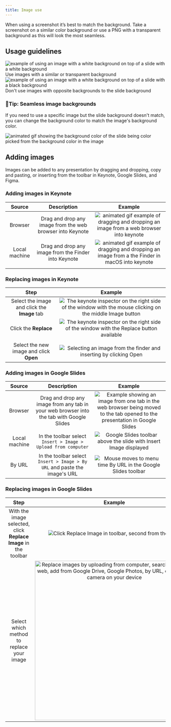 ```yaml
---
title: Image use
---
```


When using a screenshot it’s best to match the background. Take a screenshot on a similar color background or use a PNG with a transparent background as this will look the most seamless.

## Usage guidelines

<DoDontContainer>
  <Do>
    <img
      alt="example of using an image with a white background on top of a slide with a white background"
      src="https://user-images.githubusercontent.com/10384315/54647439-b32e1100-4a5f-11e9-8d85-a4a2e64319ca.png"
    />
    <Caption>Use images with a similar or transparent background</Caption>
  </Do>
  <Dont>
    <img
      alt="example of using an image with a white background on top of a slide with a black background"
      src="https://user-images.githubusercontent.com/10384315/54647548-1f107980-4a60-11e9-9640-8f1721609e44.png"
    />
    <Caption>Don't use images with opposite backgrounds to the slide background</Caption>
  </Dont>
</DoDontContainer>

### 📍Tip: Seamless image backgrounds

If you need to use a specific image but the slide background doesn't match, you can change the background color to match the image's background color.

![animated gif showing the background color of the slide being color picked from the background color in the image](https://user-images.githubusercontent.com/10384315/56434794-05469a00-628b-11e9-8447-93bb44facbec.gif)

## Adding images

Images can be added to any presentation by dragging and dropping, copy and pasting, or inserting from the toolbar in Keynote, Google Slides, and Figma.

### Adding images in Keynote

|    Source     |                        Description                        |                                                                                                 Example                                                                                                 |
| :-----------: | :-------------------------------------------------------: | :-----------------------------------------------------------------------------------------------------------------------------------------------------------------------------------------------------: |
|    Browser    | Drag and drop any image from the web browser into Keynote |     ![animated gif example of dragging and dropping an image from a web browser into keynote](https://user-images.githubusercontent.com/10384315/55426909-c4385100-553a-11e9-88b6-467a4134f1cf.gif)     |
| Local machine |   Drag and drop any image from the Finder into Keynote    | ![animated gif example of dragging and dropping an image from a the Finder in macOS into keynote](https://user-images.githubusercontent.com/10384315/55426910-c4385100-553a-11e9-811a-69ecc5710708.gif) |
|               |

### Replacing images in Keynote

|                     Step                     |                                                                                                      Example                                                                                                      |
| :------------------------------------------: | :---------------------------------------------------------------------------------------------------------------------------------------------------------------------------------------------------------------: |
| Select the image and click the **Image** tab | ![The keynote inspector on the right side of the window with the mouse clicking on the middle Image button](https://user-images.githubusercontent.com/10384315/55841326-9ecfb800-5ae3-11e9-918a-fc5e9ecfb94b.gif) |
|            Click the **Replace**             |         ![The keynote inspector on the right side of the window with the Replace button available](https://user-images.githubusercontent.com/10384315/55432266-4d558500-5547-11e9-88b2-21818e9182c3.png)          |
|                                              |
|   Select the new image and click **Open**    |                    ![Selecting an image from the finder and inserting by clicking Open](https://user-images.githubusercontent.com/10384315/55841327-9ecfb800-5ae3-11e9-8277-2c0aa79a0f3a.gif)                     |

### Adding images in Google Slides

|    Source     |                                       Description                                        |                                                                                                               Example                                                                                                                |
| :-----------: | :--------------------------------------------------------------------------------------: | :----------------------------------------------------------------------------------------------------------------------------------------------------------------------------------------------------------------------------------: |
|    Browser    | Drag and drop any image from any tab in your web browser into the tab with Google Slides | ![Example showing an image from one tab in the web browser being moved to the tab opened to the presentation in Google Slides](https://user-images.githubusercontent.com/10384315/55434040-7d9f2280-554b-11e9-926c-690b8a001c3e.gif) |
| Local machine |              In the toolbar select `Insert > Image > Upload from computer`               |                              ![Google Slides toolbar above the slide with Insert Image displayed](https://user-images.githubusercontent.com/10384315/55434041-7d9f2280-554b-11e9-844f-8d019a7d8466.gif)                              |
|    By URL     |        In the toolbar select `Insert > Image > By URL` and paste the image's URL         |                                ![Mouse moves to menu time By URL in the Google Slides toolbar](https://user-images.githubusercontent.com/10384315/55434043-7d9f2280-554b-11e9-9c2b-520055cbbfb5.gif)                                 |

### Replacing images in Google Slides

|                              Step                               |                                                                                                                                       Example                                                                                                                                        |
| :-------------------------------------------------------------: | :----------------------------------------------------------------------------------------------------------------------------------------------------------------------------------------------------------------------------------------------------------------------------------: |
| With the image selected, click **Replace Image** in the toolbar |                                                            ![Click Replace Image in toolbar, second from the right](https://user-images.githubusercontent.com/10384315/55434339-3feec980-554c-11e9-87aa-607f84827120.png)                                                            |
|            Select which method to replace your image            | <img width="500" alt="Replace images by uploading from computer, searching on the web, add from Google Drive, Google Photos, by URL, or from the camera on your device" src="https://user-images.githubusercontent.com/10384315/54858092-f686ba80-4cbf-11e9-821d-dfc9febc02e8.png"/> |
